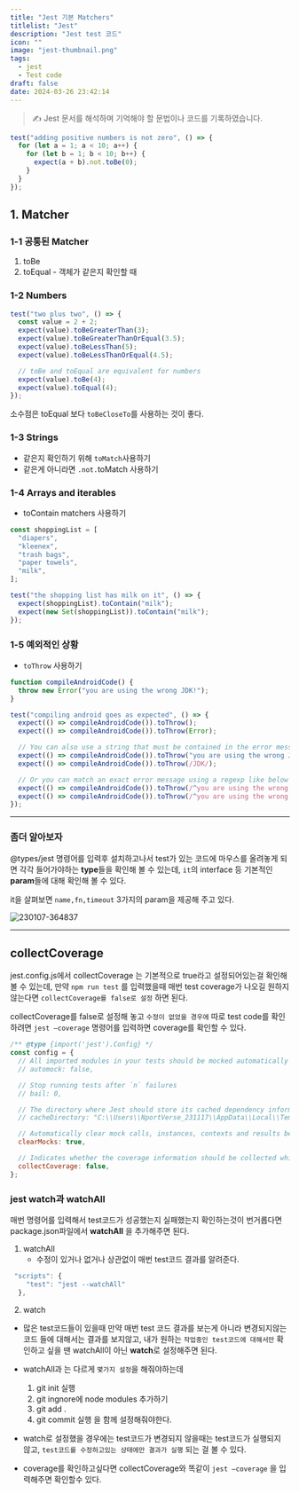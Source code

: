 ```yaml
---
title: "Jest 기본 Matchers"
titlelist: "Jest"
description: "Jest test 코드"
icon: ""
image: "jest-thumbnail.png"
tags:
  - jest
  - Test code
draft: false
date: 2024-03-26 23:42:14
---
```


> ✍️ Jest 문서를 해석하며 기억해야 할 문법이나 코드를 기록하였습니다.

```js title="기본적인 문법"
test("adding positive numbers is not zero", () => {
  for (let a = 1; a < 10; a++) {
    for (let b = 1; b < 10; b++) {
      expect(a + b).not.toBe(0);
    }
  }
});
```

## 1. Matcher

### 1-1 공통된 Matcher

1. toBe
2. toEqual - 객체가 같은지 확인할 때

### 1-2 Numbers

```js title="Numbers"
test("two plus two", () => {
  const value = 2 + 2;
  expect(value).toBeGreaterThan(3);
  expect(value).toBeGreaterThanOrEqual(3.5);
  expect(value).toBeLessThan(5);
  expect(value).toBeLessThanOrEqual(4.5);

  // toBe and toEqual are equivalent for numbers
  expect(value).toBe(4);
  expect(value).toEqual(4);
});
```

소수점은 toEqual 보다 `toBeCloseTo`를 사용하는 것이 좋다.

### 1-3 Strings

- 같은지 확인하기 위해 `toMatch`사용하기
- 같은게 아니라면 `.not.`toMatch 사용하기

### 1-4 Arrays and iterables

- toContain matchers 사용하기

```js title="배열과 이터러블 일때 사용법"
const shoppingList = [
  "diapers",
  "kleenex",
  "trash bags",
  "paper towels",
  "milk",
];

test("the shopping list has milk on it", () => {
  expect(shoppingList).toContain("milk");
  expect(new Set(shoppingList)).toContain("milk");
});
```

### 1-5 예외적인 상황

- `toThrow` 사용하기

```js title="  "
function compileAndroidCode() {
  throw new Error("you are using the wrong JDK!");
}

test("compiling android goes as expected", () => {
  expect(() => compileAndroidCode()).toThrow();
  expect(() => compileAndroidCode()).toThrow(Error);

  // You can also use a string that must be contained in the error message or a regexp
  expect(() => compileAndroidCode()).toThrow("you are using the wrong JDK");
  expect(() => compileAndroidCode()).toThrow(/JDK/);

  // Or you can match an exact error message using a regexp like below
  expect(() => compileAndroidCode()).toThrow(/^you are using the wrong JDK$/); // Test fails
  expect(() => compileAndroidCode()).toThrow(/^you are using the wrong JDK!$/); // Test pass
});
```

---

### 좀더 알아보자

@types/jest 명령어를 입력후 설치하고나서 test가 있는 코드에 마우스를 올려놓게 되면 각각 들어가야하는 **type**들을 확인해 볼 수 있는데, `it`의 interface 등 기본적인 **param**들에 대해 확인해 볼 수 있다.

it을 살펴보면 `name,fn,timeout` 3가지의 param을 제공해 주고 있다.

![230107-364837](/image/interfaceIt.png)

---

## collectCoverage

jest.config.js에서 collectCoverage 는 기본적으로 true라고 설정되어있는걸 확인해 볼 수 있는데,
만약 `npm run test` 를 입력했을때 매번 test coverage가 나오길 원하지 않는다면 `collectCoverage를 false로 설정` 하면 된다.

collectCoverage를 false로 설정해 놓고 `수정이 없었을 경우에` 따로 test code를 확인하려면 `jest —coverage` 명령어를 입력하면 coverage를 확인할 수 있다.

```js title="jest.config.js"
/** @type {import('jest').Config} */
const config = {
  // All imported modules in your tests should be mocked automatically
  // automock: false,

  // Stop running tests after `n` failures
  // bail: 0,

  // The directory where Jest should store its cached dependency information
  // cacheDirectory: "C:\\Users\\NportVerse_231117\\AppData\\Local\\Temp\\jest",

  // Automatically clear mock calls, instances, contexts and results before every test
  clearMocks: true,

  // Indicates whether the coverage information should be collected while executing the test
  collectCoverage: false,
};
```

### jest watch과 watchAll

매번 명령어를 입력해서 test코드가 성공했는지 실패했는지 확인하는것이 번거롭다면 package.json파일에서 **watchAll** 을 추가해주면 된다.

1. watchAll
   - 수정이 있거나 없거나 상관없이 매번 test코드 결과를 알려준다.

```js title="package.json"
 "scripts": {
    "test": "jest --watchAll"
  },

```

2. watch

- 많은 test코드들이 있을때 만약 매번 test 코드 결과를 보는게 아니라 변경되지않는 코드 들에 대해서는 결과를 보지않고, 내가 원하는 `작업중인 test코드에 대해서만` 확인하고 싶을 땐 watchAll이 아닌 **watch**로 설정해주면 된다.

- watchAll과 는 다르게 `몇가지 설정`을 해줘야하는데

  1. git init 실행
  2. git ingnore에 node modules 추가하기
  3. git add .
  4. git commit 실행
     을 함께 설정해줘야한다.

- watch로 설정했을 경우에는 test코드가 변경되지 않을때는 test코드가 실행되지 않고, `test코드를 수정하고있는 상태에만 결과가 실행` 되는 걸 볼 수 있다.

- coverage를 확인하고싶다면 collectCoverage와 똑같이 `jest —coverage` 을 입력해주면 확인할수 있다.
